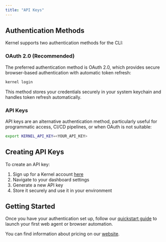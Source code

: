 ```yaml
---
title: "API Keys"
---
```


## Authentication Methods

Kernel supports two authentication methods for the CLI:

### OAuth 2.0 (Recommended)

The preferred authentication method is OAuth 2.0, which provides secure browser-based authentication with automatic token refresh:

```bash
kernel login
```

This method stores your credentials securely in your system keychain and handles token refresh automatically.

### API Keys

API keys are an alternative authentication method, particularly useful for programmatic access, CI/CD pipelines, or when OAuth is not suitable:

```bash
export KERNEL_API_KEY=<YOUR_API_KEY>
```

## Creating API Keys

To create an API key:

1. Sign up for a Kernel account [here](https://dashboard.onkernel.com/sign-up)
2. Navigate to your dashboard settings
3. Generate a new API key
4. Store it securely and use it in your environment

## Getting Started

Once you have your authentication set up, follow our [quickstart guide](/quickstart) to launch your first web agent or browser automation.

You can find information about pricing on our [website](https://www.onkernel.com/#pricing).